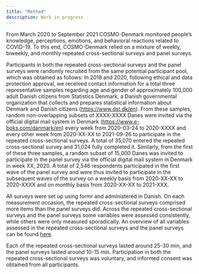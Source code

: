 ```yaml
---
title: "Method"
description: Work in progress
---
```


From March 2020 to September 2021 COSMO-Denmark monitored people's knowledge, perceptions, emotions, and behavioral reactions related to COVID-19. To this end, COSMO-Denmark relied on a mixture of weekly, biweekly, and monthly repeated cross-sectional surveys and panel surveys.

Participants in both the repeated cross-sectional surveys and the panel surveys were randomly recruited from the same potential participant pool, which was obtained as follows: In 2018 and 2020, following ethical and data protection approval, we received contact information for a total three representative samples regarding age and gender of approximately 100,000 adult Danish citizens from Statistics Denmark, a Danish governmental organization that collects and prepares statistical information about Denmark and Danish citizens (<https://www.dst.dk/en>). From these samples, random non-overlapping subsets of XXXX-XXXX Danes were invited via the official digital mail system in Denmark (<https://www.e-boks.com/danmark/en>) every week from 2020-03-24 to 2020-XXXX and every other week from 2020-XX-XX to 2021-09-26 to participate in the repeated cross-sectional surveys. A total of 35,070 entered the repeated cross-sectional survey and 31,024 fully completed it. Similarly, from the first of these three samples, a random subset of 15,000 Danes was invited to participate in the panel survey via the official digital mail system in Denmark in week XX, 2020. A total of 2,546 respondents participated in the first wave of the panel survey and were thus invited to participate in the subsequent waves of the survey on a weekly basis from 2020-XX-XX to 2020-XXXX and on monthly basis from 2020-XX-XX to 2021-XXX.

All surveys were set up using formr and administered in Danish. On each measurement occasion, the repeated cross-sectional surveys comprised more items than the panel surveys did. Across the repeated cross-sectional surveys and the panel surveys some variables were assessed consistently, while others were only measured sporadically. An overview of all variables assessed in the repeated cross-sectional surveys and the panel surveys can be found [here](https://docs.google.com/spreadsheets/d/10TvgDYpPqIu0O5s8jx4TL0KF1NcfR9AUqm4AqNU2Tyc/edit?usp=sharing).

Each of the repeated cross-sectional surveys lasted around 25-30 min, and the panel surveys lasted around 10-15 min. Participation in both the repeated cross-sectional surveys was voluntary, and informed consent was obtained from all participants.

